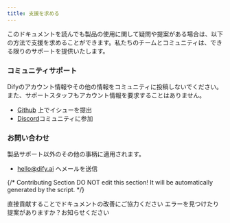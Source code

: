 ```yaml
---
title: 支援を求める
---
```



このドキュメントを読んでも製品の使用に関して疑問や提案がある場合は、以下の方法で支援を求めることができます。私たちのチームとコミュニティは、できる限りのサポートを提供いたします。

### コミュニティサポート

<Info>
Difyのアカウント情報やその他の情報をコミュニティに投稿しないでください。また、サポートスタッフもアカウント情報を要求することはありません。
</Info>

* [Github](https://github.com/langgenius/dify) 上でイシューを提出
* [Discord](https://discord.gg/8Tpq4AcN9c)コミュニティに参加

### お問い合わせ

製品サポート以外のその他の事柄に適用されます。

* [hello@dify.ai](mailto:hello@dify.ai) へメールを送信

{/*
Contributing Section
DO NOT edit this section!
It will be automatically generated by the script.
*/}

<CardGroup cols="2">
    <Card
        title="このページを編集する"
        icon="pen-to-square"
        href="https://github.com/langgenius/dify-docs-mintlify/edit/main/ja-jp/community/support.mdx"
    >
        直接貢献することでドキュメントの改善にご協力ください
    </Card>
    <Card
        title="問題を報告する"
        icon="github"
        href="https://github.com/langgenius/dify-docs-mintlify/issues/new?title=ドキュメントの問題%3A%20&body=%23%23%20問題の説明%0A%3C%21--%20発見した問題について簡単に説明してください%20--%3E%0A%0A%23%23%20ページリンク%0Ahttps%3A%2F%2Fgithub.com%2Flanggenius%2Fdify-docs-mintlify%2Fblob%2Fmain%2Fja-jp/community%2Fsupport.mdx%0A%0A%23%23%20提案される変更%0A%3C%21--%20特定の変更案がある場合は、ここで説明してください%20--%3E%0A%0A%3C%21--%20ドキュメントの品質向上にご協力いただきありがとうございます！%20--%3E"
    >
        エラーを見つけたり提案がありますか？お知らせください
    </Card>
</CardGroup>
